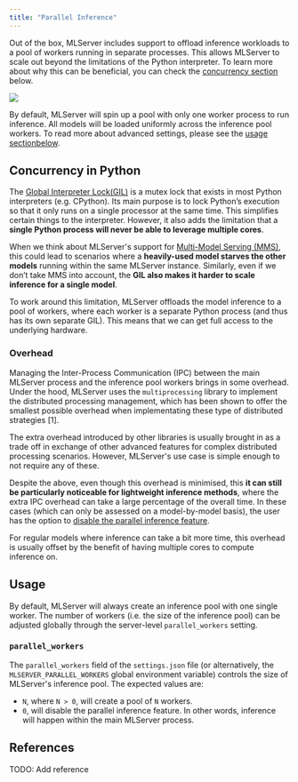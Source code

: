 ```yaml
---
title: "Parallel Inference"
---
```


Out of the box, MLServer includes support to offload inference workloads to a
pool of workers running in separate processes.
This allows MLServer to scale out beyond the limitations of the Python interpreter.
To learn more about why this can be beneficial, you can check the 
[concurrency section](#concurrency-in-python) below.

![](../assets/parallel-inference.svg)

By default, MLServer will spin up a pool with only one worker process to run
inference.
All models will be loaded uniformly across the inference pool workers.
To read more about advanced settings, please see the [usage sectionbelow](#usage).

## Concurrency in Python

The [Global Interpreter Lock(GIL)](https://wiki.python.org/moin/GlobalInterpreterLock) is 
a mutex lock that exists in most Python interpreters (e.g. CPython).
Its main purpose is to lock Python’s execution so that it only runs on a single
processor at the same time.
This simplifies certain things to the interpreter.
However, it also adds the limitation that a **single Python process will never
be able to leverage multiple cores**.

When we think about MLServer's support for [Multi-Model Serving (MMS)](../examples/mms/README.md), 
this could lead to scenarios where a
**heavily-used model starves the other models** running within the same MLServer instance.
Similarly, even if we don’t take MMS into account, the **GIL also makes it harder
to scale inference for a single model**.

To work around this limitation, MLServer offloads the model inference to a pool
of workers, where each worker is a separate Python process (and thus has its
own separate GIL).
This means that we can get full access to the underlying hardware.

### Overhead

Managing the Inter-Process Communication (IPC) between the main MLServer
process and the inference pool workers brings in some overhead.
Under the hood, MLServer uses the `multiprocessing` library to implement the
distributed processing management, which has been shown to offer the smallest
possible overhead when implementating these type of distributed strategies
[1].

The extra overhead introduced by other libraries is usually brought in as a
trade off in exchange of other advanced features for complex distributed
processing scenarios.
However, MLServer's use case is simple enough to not require any of these.

Despite the above, even though this overhead is minimised, this **it can still
be particularly noticeable for lightweight inference methods**, where the extra
IPC overhead can take a large percentage of the overall time.
In these cases (which can only be assessed on a model-by-model basis), the user
has the option to [disable the parallel inference feature](#usage).

For regular models where inference can take a bit more time, this overhead is
usually offset by the benefit of having multiple cores to compute inference on.

## Usage

By default, MLServer will always create an inference pool with one single
worker.
The number of workers (i.e. the size of the inference pool) can be adjusted
globally through the server-level `parallel_workers` setting.

### `parallel_workers`

The `parallel_workers` field of the `settings.json` file (or alternatively, the
`MLSERVER_PARALLEL_WORKERS` global environment variable) controls the size of
MLServer's inference pool.
The expected values are:

- `N`, where `N > 0`, will create a pool of `N` workers.
- `0`, will disable the parallel inference feature.
  In other words, inference will happen within the main MLServer process.

## References

TODO: Add reference
